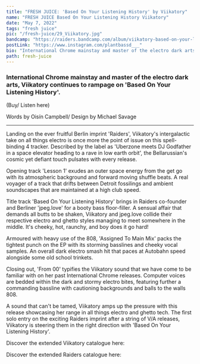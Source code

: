 ---
title: "FRESH JUICE: 'Based On Your Listening History' by Viikatory"
name: "FRESH JUICE Based On Your Listening History Viikatory"
date: "May 7, 2022"
tags: "fresh juice"
pic: "/fresh-juice/29_Viikatory.jpg"
bandcamp: "https://raiders.bandcamp.com/album/viikatory-based-on-your-listening-history"
postLink: "https://www.instagram.com/plantbassd___"
bio: "International Chrome mainstay and master of the electro dark arts, Viikatory continues to rampage on ‘Based On Your Listening History'"
path: fresh-juice
---

### International Chrome mainstay and master of the electro dark arts, Viikatory continues to rampage on 'Based On Your Listening History'.

(Buy/ Listen here) <HoverLink url="raiders.bandcamp.com/album/viikatory-based-on-your-listening-history" external inline />

<Picture src="/fresh-juice/29_Viikatory.png" alt="BOYLH album art" size={1200} />

<p className="smallText">Words by Oisín Campbell/ Design by Michael Savage</p>

<hr />

Landing on the ever fruitful Berlin imprint 'Raiders', Viikatory's intergalactic take on all things electro is once more the point of issue on this spell-binding 4 tracker. Described by the label as 'Uberzone meets DJ Godfather in a space elevator heading to a rave in low earth orbit', the Bellarussian's cosmic yet defiant touch pulsates with every release.

Opening track 'Lesson 1' exudes an outer space energy from the get go with its atmospheric background and forward moving shuffle beats. A real voyager of a track that drifts between Detroit fossilings and ambient soundscapes that are maintained at a high club speed.

Title track 'Based On Your Listening History' brings in Raiders co-founder and Berliner 'jpeg.love' for a booty bass floor-filler. A sensual affair that demands all butts to be shaken, Viikatory and jpeg.love collide their respective electro and ghetto styles managing to meet somewhere in the middle. It's cheeky, hot, raunchy, and boy does it go hard!

<Picture src="/fresh-juice/29_cover.png" alt="Viikatory cover pic" size={1200} />

Armoured with heavy use of the 808, 'Assigned To Main Mix' packs the tightest punch on the EP with its storming basslines and cheeky vocal samples. An overall dark electro smash hit that paces at Autobahn speed alongside some old school trinkets.

Closing out, 'From 00' typifies the Viikatory sound that we have come to be familiar with on her past International Chrome releases. Computer voices are bedded within the dark and stormy electro bites, featuring further a commanding bassline with cautioning backgrounds and balls to the walls 808.

A sound that can't be tamed, Viikatory amps up the pressure with this release showcasing her range in all things electro and ghetto tech. The first solo entry on the exciting Raiders imprint after a string of V/A releases, Viikatory is steering them in the right direction with 'Based On Your Listening History'.

Discover the extended Viikatory catalogue here: <HoverLink url="viikatory.bandcamp.com" external inline />

Discover the extended Raiders catalogue here: <HoverLink url="raiders.bandcamp.com/" external inline />
